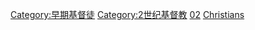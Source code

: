 [[Category:早期基督徒|Category:早期基督徒]]
[[Category:2世纪基督教|Category:2世纪基督教]]
[[Category:各世纪基督徒|02]]
[[Category:2世紀各宗教信徒|Christians]]